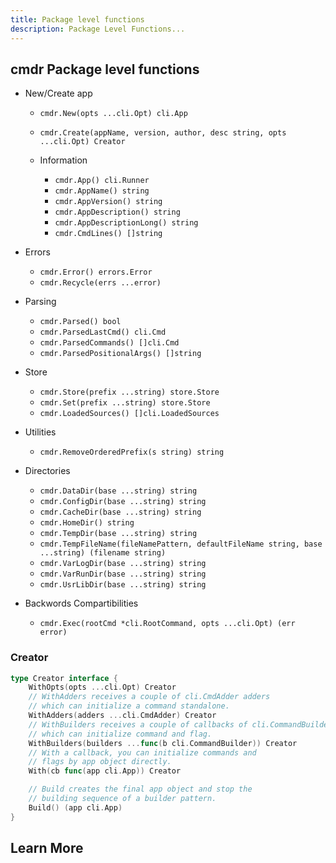 ```yaml
---
title: Package level functions
description: Package Level Functions...
---
```


## cmdr Package level functions

- New/Create app

  - `cmdr.New(opts ...cli.Opt) cli.App`
  - `cmdr.Create(appName, version, author, desc string, opts ...cli.Opt) Creator`

  - Information

    - `cmdr.App() cli.Runner`
    - `cmdr.AppName() string`
    - `cmdr.AppVersion() string`
    - `cmdr.AppDescription() string`
    - `cmdr.AppDescriptionLong() string`
    - `cmdr.CmdLines() []string`

- Errors

  - `cmdr.Error() errors.Error`
  - `cmdr.Recycle(errs ...error)`

- Parsing

  - `cmdr.Parsed() bool`
  - `cmdr.ParsedLastCmd() cli.Cmd`
  - `cmdr.ParsedCommands() []cli.Cmd`
  - `cmdr.ParsedPositionalArgs() []string`

- Store

  - `cmdr.Store(prefix ...string) store.Store`
  - `cmdr.Set(prefix ...string) store.Store`
  - `cmdr.LoadedSources() []cli.LoadedSources`

- Utilities

  - `cmdr.RemoveOrderedPrefix(s string) string`

- Directories

  - `cmdr.DataDir(base ...string) string`
  - `cmdr.ConfigDir(base ...string) string`
  - `cmdr.CacheDir(base ...string) string`
  - `cmdr.HomeDir() string`
  - `cmdr.TempDir(base ...string) string`
  - `cmdr.TempFileName(fileNamePattern, defaultFileName string, base ...string) (filename string)`
  - `cmdr.VarLogDir(base ...string) string`
  - `cmdr.VarRunDir(base ...string) string`
  - `cmdr.UsrLibDir(base ...string) string`

- Backwords Compartibilities

  - `cmdr.Exec(rootCmd *cli.RootCommand, opts ...cli.Opt) (err error)`

### Creator

```go
type Creator interface {
	WithOpts(opts ...cli.Opt) Creator
	// WithAdders receives a couple of cli.CmdAdder adders
	// which can initialize a command standalone.
	WithAdders(adders ...cli.CmdAdder) Creator
	// WithBuilders receives a couple of callbacks of cli.CommandBuilder
	// which can initialize command and flag.
	WithBuilders(builders ...func(b cli.CommandBuilder)) Creator
	// With a callback, you can initialize commands and
	// flags by app object directly.
	With(cb func(app cli.App)) Creator

	// Build creates the final app object and stop the
	// building sequence of a builder pattern.
	Build() (app cli.App)
}
```

## Learn More

<Cards>
  <Card title="With Options" href="../g71-with-options" />
  <Card title="Builtin Commands" href="../g72-builtin-commands" />
</Cards>
